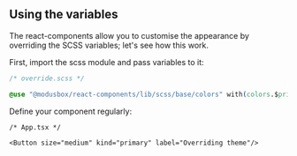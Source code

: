 
<Meta title="Documentation/Using The Variables"/>


## Using the variables

The react-components allow you to customise the appearance by overriding the SCSS variables; let's see how this work.

First, import the scss module and pass variables to it:

```css
/* override.scss */

@use "@modusbox/react-components/lib/scss/base/colors" with(colors.$primary: #f00);

```

Define your component regularly:

```tsx
/* App.tsx */

<Button size="medium" kind="primary" label="Overriding theme"/>

```